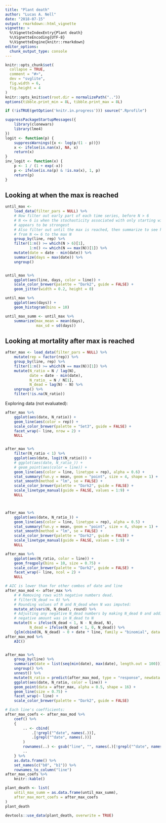 ```yaml
---
title: "Plant death"
author: "Lucas A. Nell"
date: "2018-07-15"
output: rmarkdown::html_vignette
vignette: >
  %\VignetteIndexEntry{Plant death}
  %\VignetteEncoding{UTF-8}
  %\VignetteEngine{knitr::rmarkdown}
editor_options: 
  chunk_output_type: console
---
```


```r
knitr::opts_chunk$set(
  collapse = TRUE,
  comment = "#>",
  dev = "svglite", 
  fig.width = 6,
  fig.height = 4
)
knitr::opts_knit$set(root.dir = normalizePath(".."))
options(tibble.print_min = 8L, tibble.print_max = 8L)
```
```r
if (!isTRUE(getOption('knitr.in.progress'))) source(".Rprofile")
```

```r
suppressPackageStartupMessages({
    library(clonewars)
    library(lme4)
})
logit <- function(p) {
    suppressWarnings({x <- log(p/(1 - p))})
    x <- ifelse(is.nan(x), NA, x)
    return(x)
}
inv_logit <- function(x) {
    p <- 1 / (1 + exp(-x))
    p <- ifelse(is.na(p) & !is.na(x), 1, p)
    return(p)
}
```



## Looking at when the max is reached

```r
until_max <- 
    load_data(filter_pars = NULL) %>%
    # Now filter out early part of each time series, before N > 6
    # N <= 6 is when the stochasticity associated with only starting with 2 adults
    # appears to be strongest
    # Also filter out until the max is reached, then summarize to see how many days 
    # from N <= 6 to the max N
    group_by(line, rep) %>% 
    filter(1:n() >= which(N > 6)[1],
           1:n() <= which(N == max(N))[1]) %>%
    mutate(date = date - min(date)) %>%
    summarize(days = max(date)) %>% 
    ungroup()


until_max %>% 
    ggplot(aes(line, days, color = line)) +
    scale_color_brewer(palette = "Dark2", guide = FALSE) +
    geom_jitter(width = 0.2, height = 0)

until_max %>% 
    ggplot(aes(days)) +
    geom_histogram(bins = 10)

until_max_summ <- until_max %>% 
    summarize(max_mean = mean(days),
              max_sd = sd(days))
```




## Looking at mortality after max is reached

```r
after_max <- load_data(filter_pars = NULL) %>% 
    mutate(rep = factor(rep)) %>% 
    group_by(line, rep) %>%
    filter(1:n() >= which(N == max(N))[1]) %>%
    mutate(N_ratio = N / lag(N),
           date = date - min(date),
           N_ratio_ = N / N[1],
           N_dead = lag(N) - N) %>% 
    ungroup() %>% 
    filter(!is.na(N_ratio))
```

Exploring data (not evaluated):

```r
after_max %>%
    ggplot(aes(date, N_ratio)) +
    geom_line(aes(color = rep)) +
    scale_color_brewer(palette = "Set3", guide = FALSE) +
    facet_wrap(~ line, nrow = 2) +
    NULL


after_max %>%
    filter(N_ratio < 1) %>%
    ggplot(aes(date, logit(N_ratio))) +
    # ggplot(aes(date, N_ratio_)) +
    # geom_point(aes(color = line)) +
    geom_line(aes(color = line, linetype = rep), alpha = 0.6) +
    stat_summary(fun.y = mean, geom = "point", size = 4, shape = 1) +
    stat_smooth(method = "lm", se = FALSE) +
    scale_color_brewer(palette = "Dark2", guide = FALSE) +
    scale_linetype_manual(guide = FALSE, values = 1:9) +
    NULL



after_max %>%
    ggplot(aes(date, N_ratio_)) +
    geom_line(aes(color = line, linetype = rep), alpha = 0.5) +
    stat_summary(fun.y = mean, geom = "point", size = 4, shape = 1) +
    stat_smooth(method = "lm", se = FALSE) +
    scale_color_brewer(palette = "Dark2", guide = FALSE) +
    scale_linetype_manual(guide = FALSE, values = 1:9) +
    NULL

after_max %>%
    ggplot(aes(N_ratio, color = line)) +
    geom_freqpoly(bins = 10, size = 0.75) +
    scale_color_brewer(palette = "Dark2", guide = FALSE) +
    facet_wrap(~ line, ncol = 2) +
    NULL
```

```r
# AIC is lower than for other combos of date and line
after_max_mod <- after_max %>%
    # # Removing rows with negative numbers dead.
    # filter(N_dead >= 0) %>% 
    # Rounding values of N and N_dead when N was imputed:
    mutate_at(vars(N, N_dead), round) %>% 
    # Adjusting any negative N_dead numbers by making N_dead 0 and adding whatever
    # negative amount was in N_dead to N
    mutate(N = ifelse(N_dead < 1, N - N_dead, N),
           N_dead = ifelse(N_dead < 1, 0, N_dead)) %>%
    {glm(cbind(N, N_dead) ~ 0 + date * line, family = "binomial", data = .)}
after_max_mod %>% 
    AIC()


after_max %>% 
    group_by(line) %>% 
    summarize(date = list(seq(min(date), max(date), length.out = 100))) %>% 
    ungroup() %>% 
    unnest() %>% 
    mutate(N_ratio = predict(after_max_mod, type = "response", newdata = .)) %>% 
    ggplot(aes(date, N_ratio, color = line)) +
    geom_point(data = after_max, alpha = 0.5, shape = 16) +
    geom_line(size = 0.75) +
    facet_wrap(~ line) +
    scale_color_brewer(palette = "Dark2", guide = FALSE)
```

```r
# Each line's coefficients:
after_max_coefs <- after_max_mod %>%
    coef() %>% 
    {
        .. <- cbind(
            .[!grepl("^date", names(.))],
            .[grepl("^date", names(.))]
        )
        rownames(..) <- gsub("line", "", names(.)[!grepl("^date", names(.))])
        ..
    } %>% 
    as.data.frame() %>% 
    set_names(c("b0", "b1")) %>%
    rownames_to_column("line")
after_max_coefs %>%
    knitr::kable()
```


```r
plant_death <- list(
    until_max_summ = as.data.frame(until_max_summ),
    after_max_mort_coefs = after_max_coefs
)
plant_death
```

```r
devtools::use_data(plant_death, overwrite = TRUE)
```


